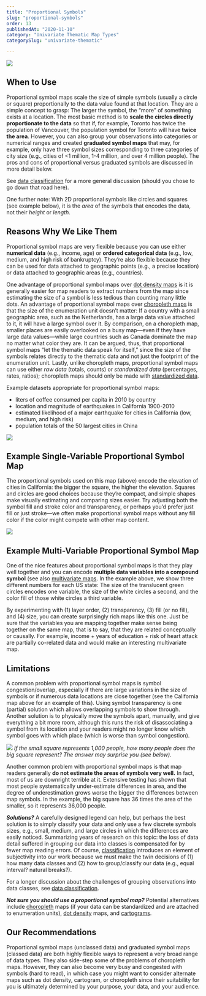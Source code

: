```yaml
---
title: "Proportional Symbols"
slug: "proportional-symbols"
order: 13
publishedAt: "2020-11-10"
category: "Univariate Thematic Map Types"
categorySlug: "univariate-thematic"

---
```

![](/images/guide/prop_symbols.jpeg)

## When to Use

Proportional symbol maps scale the size of simple symbols (usually a circle or square) proportionally to the data value found at that location. They are a simple concept to grasp: The larger the symbol, the “more” of something exists at a location. The most basic method is to **scale the circles directly proportionate to the data** so that if, for example, Toronto has twice the population of Vancouver, the population symbol for Toronto will have **twice the area**. However, you can also group your observations into categories or numerical ranges and created **graduated symbol maps** that may, for example, only have three symbol sizes corresponding to three categories of city size (e.g., cities of &lt;1 million, 1-4 million, and over 4 million people). The pros and cons of proportional versus graduated symbols are discussed in more detail below.

See [data classification](http://www.axismaps.com.s3-website-us-east-1.amazonaws.com/guide/data/data-classification) for a more general discussion (should you chose to go down that road here).

One further note: With 2D proportional symbols like circles and squares (see example below), it is the _area_ of the symbols that encodes the data, not their _height_ or _length_.

## Reasons Why We Like Them

Proportional symbol maps are very flexible because you can use either **numerical data** (e.g., income, age) or **ordered categorical data** (e.g., low, medium, and high risk of bankruptcy). They’re also flexible because they can be used for data attached to geographic points (e.g., a precise location) or data attached to geographic areas (e.g., countries).

One advantage of proportional symbol maps over [dot density maps](http://www.axismaps.com.s3-website-us-east-1.amazonaws.com/guide/univariate/dot-density) is it is generally easier for map readers to extract numbers from the map since estimating the size of a symbol is less tedious than counting many little dots. An advantage of proportional symbol maps over [choropleth maps](http://www.axismaps.com.s3-website-us-east-1.amazonaws.com/guide/univariate/choropleth) is that the size of the enumeration unit doesn’t matter: If a country with a small geographic area, such as the Netherlands, has a large data value attached to it, it will have a large symbol over it. By comparison, on a choropleth map, smaller places are easily overlooked on a busy map—even if they have large data values—while large countries such as Canada dominate the map no matter what color they are. It can be argued, thus, that proportional symbol maps “let the thematic data speak for itself,” since the size of the symbols relates directly to the thematic data and not just the footprint of the enumeration unit. Lastly, unlike choropleth maps, proportional symbol maps can use either _raw data_ (totals, counts) or _standardized data_ (percentages, rates, ratios); choropleth maps should only be made with [standardized data](http://www.axismaps.com.s3-website-us-east-1.amazonaws.com/guide/data/standardizing-data).

Example datasets appropriate for proportional symbol maps:

-   liters of coffee consumed per capita in 2010 by country
-   location and magnitude of earthquakes in California 1900-2010
-   estimated likelihood of a major earthquake for cities in California (low, medium, and high risk)
-   population totals of the 50 largest cities in China

![](/images/guide/proportional_squaresB.jpeg)

## Example Single-Variable Proportional Symbol Map

The proportional symbols used on this map (above) encode the elevation of cities in California: the bigger the square, the higher the elevation. Squares and circles are good choices because they’re compact, and simple shapes make visually estimating and comparing sizes easier. Try adjusting both the symbol fill and stroke color and transparency, or perhaps you’d prefer just fill or just stroke—we often make proportional symbol maps without any fill color if the color might compete with other map content.

![](/images/guide/multivariate_proportional.png)

## Example Multi-Variable Proportional Symbol Map

One of the nice features about proportional symbol maps is that they play well together and you can encode **multiple data variables into a compound symbol** (see also [multivariate maps](http://www.axismaps.com.s3-website-us-east-1.amazonaws.com/guide/multivariate/multivariate-vs-univariate). In the example above, we show three different numbers for each US state: The size of the translucent green circles encodes one variable, the size of the white circles a second, and the color fill of those white circles a third variable.

By experimenting with (1) layer order, (2) transparency, (3) fill (or no fill), and (4) size, you can create surprisingly rich maps like this one. Just be sure that the variables you are mapping together make sense being together on the same map, that is to say, that they are related conceptually or causally. For example, income + years of education + risk of heart attack are partially co-related data and would make an interesting multivariate map.

## Limitations

A common problem with proportional symbol maps is symbol congestion/overlap, especially if there are large variations in the size of symbols or if numerous data locations are close together (see the California map above for an example of this). Using symbol transparency is one (partial) solution which allows overlapping symbols to show through. Another solution is to physically move the symbols apart, manually, and give everything a bit more room, although this runs the risk of disassociating a symbol from its location and your readers might no longer know which symbol goes with which place (which is worse than symbol congestion).

![](/images/guide/bigLittle.jpeg)
*If the small square represents 1,000 people, how many people does the big square represent? The answer may surprise you (see below).*

Another common problem with proportional symbol maps is that map readers generally **do not estimate the areas of symbols very well.** In fact, most of us are downright terrible at it. Extensive testing has shown that most people systematically under-estimate differences in area, and the degree of underestimation grows worse the bigger the differences between map symbols. In the example, the big square has 36 times the area of the smaller, so it represents 36,000 people.

**_Solutions?_** A carefully designed legend can help, but perhaps the best solution is to simply classify your data and only use a few discrete symbols sizes, e.g., small, medium, and large circles in which the differences are easily noticed. Summarizing years of research on this topic: the loss of data detail suffered in grouping our data into classes is compensated for by fewer map reading errors. Of course, [classification](http://www.axismaps.com.s3-website-us-east-1.amazonaws.com/guide/data/data-classification) introduces an element of subjectivity into our work because we must make the twin decisions of (1) how many data classes and (2) how to group/classify our data (e.g., equal interval? natural breaks?).

For a longer discussion about the challenges of grouping observations into data classes, see [data classification](http://www.axismaps.com.s3-website-us-east-1.amazonaws.com/guide/data/data-classification).

**_Not sure you should use a proportional symbol map?_** Potential alternatives include [choropleth](http://www.axismaps.com.s3-website-us-east-1.amazonaws.com/guide/univariate/choropleth) maps (if your data can be standardized and are attached to enumeration units), [dot density](http://www.axismaps.com.s3-website-us-east-1.amazonaws.com/guide/univariate/dot-density) maps, and [cartograms](http://www.axismaps.com.s3-website-us-east-1.amazonaws.com/guide/univariate/cartograms).

## Our Recommendations

Proportional symbol maps (unclassed data) and graduated symbol maps (classed data) are both highly flexible ways to represent a very broad range of data types. They also side-step some of the problems of choropleth maps. However, they can also become very busy and congested with symbols (hard to read), in which case you might want to consider alternate maps such as dot density, cartogram, or choropleth since their suitability for you is ultimately determined by your purpose, your data, and your audience.
